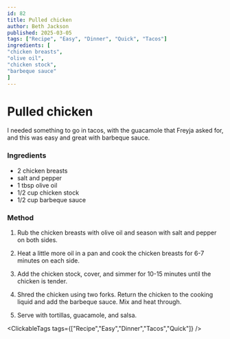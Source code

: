 ```yaml
---
id: 82
title: Pulled chicken
author: Beth Jackson
published: 2025-03-05
tags: ["Recipe", "Easy", "Dinner", "Quick", "Tacos"]
ingredients: [
"chicken breasts",
"olive oil",
"chicken stock",
"barbeque sauce"
]
---
```


# Pulled chicken

<BlogTextWrapper>

I needed something to go in tacos, with the guacamole that Freyja asked for, and this was easy and great with barbeque sauce.

</BlogTextWrapper>

<BlogTextWrapper>

### Ingredients

- 2 chicken breasts
- salt and pepper
- 1 tbsp olive oil
- 1/2 cup chicken stock
- 1/2 cup barbeque sauce

</BlogTextWrapper>

<BlogTextWrapper>

### Method

1. Rub the chicken breasts with olive oil and season with salt and pepper on both sides.

2. Heat a little more oil in a pan and cook the chicken breasts for 6-7 minutes on each side.

3. Add the chicken stock, cover, and simmer for 10-15 minutes until the chicken is tender.

4. Shred the chicken using two forks. Return the chicken to the cooking liquid and add the barbeque sauce. Mix and heat through.

5. Serve with tortillas, guacamole, and salsa.

</BlogTextWrapper>

<ClickableTags tags={["Recipe","Easy","Dinner","Tacos","Quick"]} />
